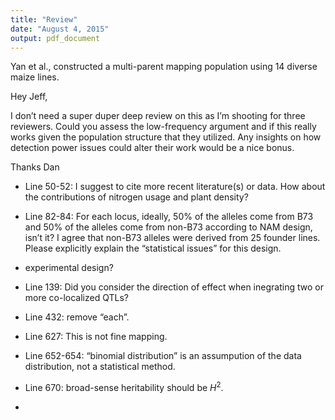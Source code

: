 ```yaml
---
title: "Review"
date: "August 4, 2015"
output: pdf_document
---
```


Yan et al., constructed a multi-parent mapping population using 14 diverse maize lines. 


Hey Jeff,

I don't need a super duper deep review on this as I'm shooting for three reviewers. Could you assess the low-frequency argument and if this really works given the population structure that they utilized. Any insights on how detection power issues could alter their work would be a nice bonus.

Thanks
Dan


- Line 50-52: I suggest to cite more recent literature(s) or data. How about the contributions of nitrogen usage and plant density?

- Line 82-84: For each locus, ideally, 50% of the alleles come from B73 and 50% of the alleles come from non-B73 according to NAM design, isn't it? I agree that non-B73 alleles were derived from 25 founder lines. Please explicitly explain the "statistical issues" for this design.

- experimental design?

- Line 139: Did you consider the direction of effect when inegrating two or more co-localized QTLs?

- Line 432: remove "each".

- Line 627: This is not fine mapping.

- Line 652-654: "binomial distribution" is an assumpution of the data distribution, not a statistical method.

- Line 670: broad-sense heritability should be $H^{2}$.

- 










